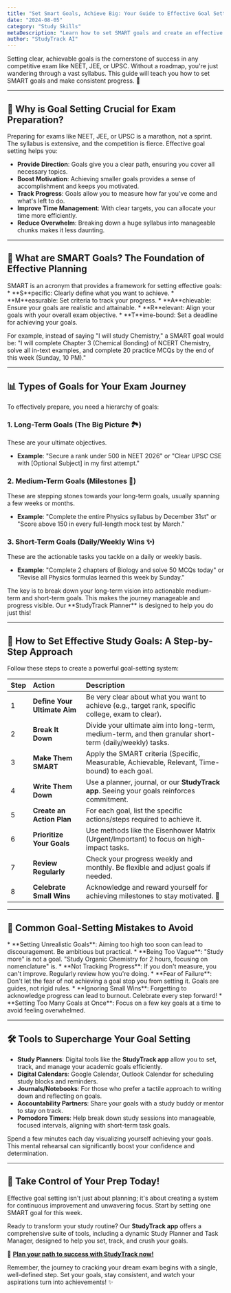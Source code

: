 ```yaml
---
title: "Set Smart Goals, Achieve Big: Your Guide to Effective Goal Setting for NEET, JEE & UPSC"
date: "2024-08-05"
category: "Study Skills"
metaDescription: "Learn how to set SMART goals and create an effective study plan for NEET, JEE, or UPSC. Your guide to breaking down big targets and achieving success."
author: "StudyTrack AI"
---
```


Setting clear, achievable goals is the cornerstone of success in any competitive exam like NEET, JEE, or UPSC. Without a roadmap, you're just wandering through a vast syllabus. This guide will teach you how to set SMART goals and make consistent progress. 🎯

---

## 🌟 Why is Goal Setting Crucial for Exam Preparation?

Preparing for exams like NEET, JEE, or UPSC is a marathon, not a sprint. The syllabus is extensive, and the competition is fierce. Effective goal setting helps you:

*   **Provide Direction**: Goals give you a clear path, ensuring you cover all necessary topics.
*   **Boost Motivation**: Achieving smaller goals provides a sense of accomplishment and keeps you motivated.
*   **Track Progress**: Goals allow you to measure how far you've come and what's left to do.
*   **Improve Time Management**: With clear targets, you can allocate your time more efficiently.
*   **Reduce Overwhelm**: Breaking down a huge syllabus into manageable chunks makes it less daunting.

---

## 🤔 What are SMART Goals? The Foundation of Effective Planning

<Info title="Understanding SMART Goals">
SMART is an acronym that provides a framework for setting effective goals:
*   **S**pecific: Clearly define what you want to achieve.
*   **M**easurable: Set criteria to track your progress.
*   **A**chievable: Ensure your goals are realistic and attainable.
*   **R**elevant: Align your goals with your overall exam objective.
*   **T**ime-bound: Set a deadline for achieving your goals.
</Info>

For example, instead of saying "I will study Chemistry," a SMART goal would be: "I will complete Chapter 3 (Chemical Bonding) of NCERT Chemistry, solve all in-text examples, and complete 20 practice MCQs by the end of this week (Sunday, 10 PM)."

---

## 📊 Types of Goals for Your Exam Journey

To effectively prepare, you need a hierarchy of goals:

### 1. Long-Term Goals (The Big Picture 🏞️)
These are your ultimate objectives.
*   **Example**: "Secure a rank under 500 in NEET 2026" or "Clear UPSC CSE with [Optional Subject] in my first attempt."

### 2. Medium-Term Goals (Milestones 🚩)
These are stepping stones towards your long-term goals, usually spanning a few weeks or months.
*   **Example**: "Complete the entire Physics syllabus by December 31st" or "Score above 150 in every full-length mock test by March."

### 3. Short-Term Goals (Daily/Weekly Wins ✨)
These are the actionable tasks you tackle on a daily or weekly basis.
*   **Example**: "Complete 2 chapters of Biology and solve 50 MCQs today" or "Revise all Physics formulas learned this week by Sunday."

<Tip title="Break It Down!">
The key is to break down your long-term vision into actionable medium-term and short-term goals. This makes the journey manageable and progress visible. Our **StudyTrack Planner** is designed to help you do just this!
</Tip>

---

## 📝 How to Set Effective Study Goals: A Step-by-Step Approach

Follow these steps to create a powerful goal-setting system:

| Step | Action                       | Description                                                                                                |
| :--- | :--------------------------- | :--------------------------------------------------------------------------------------------------------- |
| 1    | **Define Your Ultimate Aim** | Be very clear about what you want to achieve (e.g., target rank, specific college, exam to clear).         |
| 2    | **Break It Down**            | Divide your ultimate aim into long-term, medium-term, and then granular short-term (daily/weekly) tasks. |
| 3    | **Make Them SMART**          | Apply the SMART criteria (Specific, Measurable, Achievable, Relevant, Time-bound) to each goal.           |
| 4    | **Write Them Down**          | Use a planner, journal, or our **StudyTrack app**. Seeing your goals reinforces commitment.                |
| 5    | **Create an Action Plan**    | For each goal, list the specific actions/steps required to achieve it.                                     |
| 6    | **Prioritize Your Goals**    | Use methods like the Eisenhower Matrix (Urgent/Important) to focus on high-impact tasks.                  |
| 7    | **Review Regularly**         | Check your progress weekly and monthly. Be flexible and adjust goals if needed.                            |
| 8    | **Celebrate Small Wins**     | Acknowledge and reward yourself for achieving milestones to stay motivated. 🎉                             |

---

## 🚧 Common Goal-Setting Mistakes to Avoid

<Warning title="Watch Out for These Pitfalls!">
*   **Setting Unrealistic Goals**: Aiming too high too soon can lead to discouragement. Be ambitious but practical.
*   **Being Too Vague**: "Study more" is not a goal. "Study Organic Chemistry for 2 hours, focusing on nomenclature" is.
*   **Not Tracking Progress**: If you don't measure, you can't improve. Regularly review how you're doing.
*   **Fear of Failure**: Don't let the fear of not achieving a goal stop you from setting it. Goals are guides, not rigid rules.
*   **Ignoring Small Wins**: Forgetting to acknowledge progress can lead to burnout. Celebrate every step forward!
*   **Setting Too Many Goals at Once**: Focus on a few key goals at a time to avoid feeling overwhelmed.
</Warning>

---

## 🛠️ Tools to Supercharge Your Goal Setting

*   **Study Planners**: Digital tools like the **StudyTrack app** allow you to set, track, and manage your academic goals efficiently.
*   **Digital Calendars**: Google Calendar, Outlook Calendar for scheduling study blocks and reminders.
*   **Journals/Notebooks**: For those who prefer a tactile approach to writing down and reflecting on goals.
*   **Accountability Partners**: Share your goals with a study buddy or mentor to stay on track.
*   **Pomodoro Timers**: Help break down study sessions into manageable, focused intervals, aligning with short-term task goals.

<Info title="Pro Tip: Visualize Your Success">
Spend a few minutes each day visualizing yourself achieving your goals. This mental rehearsal can significantly boost your confidence and determination.
</Info>

---

## 🚀 Take Control of Your Prep Today!

Effective goal setting isn't just about planning; it's about creating a system for continuous improvement and unwavering focus. Start by setting one SMART goal for this week.

Ready to transform your study routine?
Our **StudyTrack app** offers a comprehensive suite of tools, including a dynamic Study Planner and Task Manager, designed to help you set, track, and crush your goals.

🔗 **[Plan your path to success with StudyTrack now!](/study-planner)**

Remember, the journey to cracking your dream exam begins with a single, well-defined step. Set your goals, stay consistent, and watch your aspirations turn into achievements! ✨
